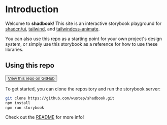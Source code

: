 

<Meta title="Introduction" />

# Introduction

Welcome to <b>shadbook</b>! This site is an interactive storybook playground for [shadcn/ui](https://ui.shadcn.com/), [tailwind](https://tailwindcss.com/), and [tailwindcss-animate](https://github.com/jamiebuilds/tailwindcss-animate).

You can also use this repo as a starting point for your own project's design system, or simply use this storybook as a reference for how to use these libraries.

## Using this repo

<Unstyled>
	<Button size="sm" className="mt-2">
		<a href="https://github.com/wustep/shadbook">View this repo on GitHub</a>
	</Button>
</Unstyled>

To get started, you can clone the repository and run the storybook server:

```bash
git clone https://github.com/wustep/shadbook.git
npm install
npm run storybook
```

Check out the [README](https://github.com/wustep/shadbook/blob/main/README.md) for more info!
